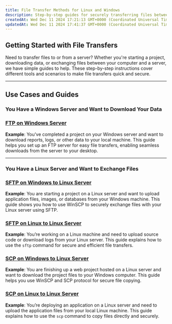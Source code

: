 ```yaml
---
title: File Transfer Methods for Linux and Windows
description: Step-by-step guides for securely transferring files between Linux servers and Windows or Linux machines using SFTP, SCP, or FTP. Perfect for starting projects, downloading data, or managing server files efficiently.
createdAt: Wed Dec 11 2024 17:21:13 GMT+0000 (Coordinated Universal Time)
updatedAt: Wed Dec 11 2024 17:41:37 GMT+0000 (Coordinated Universal Time)
---
```


## Getting Started with File Transfers

Need to transfer files to or from a server? Whether you're starting a project, downloading data, or exchanging files between your computer and a server, we have simple guides to help. These step-by-step instructions cover different tools and scenarios to make file transfers quick and secure.

---

## Use Cases and Guides

### You Have a Windows Server and Want to Download Your Data

### [FTP on Windows Server](./setup-ftp-windows-server)

**Example**: You’ve completed a project on your Windows server and want to download reports, logs, or other data to your local machine. This guide helps you set up an FTP server for easy file transfers, enabling seamless downloads from the server to your desktop.

---

### You Have a Linux Server and Want to Exchange Files

### [SFTP on Windows to Linux Server](./transfer-files-sftp-windows)

**Example**: You are starting a project on a Linux server and want to upload application files, images, or databases from your Windows machine. This guide shows you how to use WinSCP to securely exchange files with your Linux server using SFTP.

### [SFTP on Linux to Linux Server](./transfer-files-sftp-linux)

**Example**: You’re working on a Linux machine and need to upload source code or download logs from your Linux server. This guide explains how to use the `sftp` command for secure and efficient file transfers.

### [SCP on Windows to Linux Server](./copy-files-scp-windows)

**Example**: You are finishing up a web project hosted on a Linux server and want to download the project files to your Windows computer. This guide helps you use WinSCP and SCP protocol for secure file copying.

### [SCP on Linux to Linux Server](./copy-files-scp-linux)

**Example**: You’re deploying an application on a Linux server and need to upload the application files from your local Linux machine. This guide explains how to use the `scp` command to copy files directly and securely.
